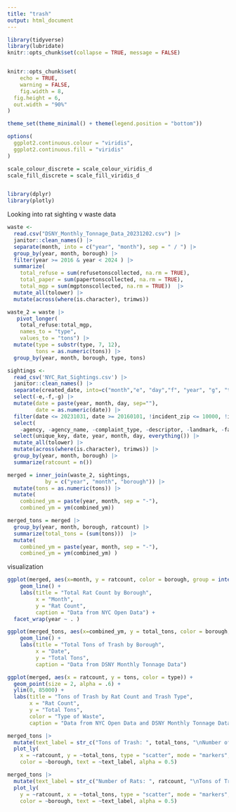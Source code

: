 ```yaml
---
title: "trash"
output: html_document
---
```


```r
library(tidyverse)
library(lubridate)
knitr::opts_chunk$set(collapse = TRUE, message = FALSE)


knitr::opts_chunk$set(
	echo = TRUE,
	warning = FALSE,
	fig.width = 8, 
  fig.height = 6,
  out.width = "90%"
)

theme_set(theme_minimal() + theme(legend.position = "bottom"))

options(
  ggplot2.continuous.colour = "viridis",
  ggplot2.continuous.fill = "viridis"
)

scale_colour_discrete = scale_colour_viridis_d
scale_fill_discrete = scale_fill_viridis_d


library(dplyr)
library(plotly)
```
Looking into rat sighting v waste data

```r
waste <-
  read.csv("DSNY_Monthly_Tonnage_Data_20231202.csv") |> 
  janitor::clean_names() |> 
  separate(month, into = c("year", "month"), sep = " / ") |>
  group_by(year, month, borough) |>
  filter(year >= 2016 & year < 2024 ) |>
  summarize(
    total_refuse = sum(refusetonscollected, na.rm = TRUE),
    total_paper = sum(papertonscollected, na.rm = TRUE),
    total_mgp = sum(mgptonscollected, na.rm = TRUE))  |> 
  mutate_all(tolower) |> 
  mutate(across(where(is.character), trimws)) 
```

```r
waste_2 = waste |> 
   pivot_longer(
    total_refuse:total_mgp, 
    names_to = "type",
    values_to = "tons") |> 
  mutate(type = substr(type, 7, 12),
         tons = as.numeric(tons)) |> 
  group_by(year, month, borough, type, tons) 

```


```r
sightings <-
  read_csv('NYC_Rat_Sightings.csv') |> 
  janitor::clean_names() |> 
  separate(created_date, into=c("month","e", "day","f", "year", "g", "time"), sep=c(2,3,5,6,10,11)) |> 
  select(-e,-f,-g) |> 
  mutate(date = paste(year, month, day, sep=""), 
         date = as.numeric(date)) |>  
  filter(date <= 20231031, date >= 20160101, !incident_zip <= 10000, !incident_zip >11697, !borough %in% c("Unspecified", NA)) |> 
  select(
    -agency, -agency_name, -complaint_type, -descriptor, -landmark, -facility_type, -park_facility_name, -vehicle_type, -taxi_company_borough, -taxi_pick_up_location, -bridge_highway_name, -road_ramp, -bridge_highway_segment, -bridge_highway_direction) |>
  select(unique_key, date, year, month, day, everything()) |> 
  mutate_all(tolower) |>
  mutate(across(where(is.character), trimws)) |> 
  group_by(year, month, borough) |> 
  summarize(ratcount = n()) 
```



```r
merged = inner_join(waste_2, sightings, 
            by = c("year", "month", "borough")) |> 
  mutate(tons = as.numeric(tons)) |> 
  mutate(
    combined_ym = paste(year, month, sep = "-"),
    combined_ym = ym(combined_ym)) 

merged_tons = merged |> 
  group_by(year, month, borough, ratcount) |> 
  summarize(total_tons = (sum(tons)))  |> 
  mutate(
    combined_ym = paste(year, month, sep = "-"),
    combined_ym = ym(combined_ym) )
```



visualization
```r
ggplot(merged, aes(x=month, y = ratcount, color = borough, group = interaction(year, borough))) + 
    geom_line() + 
    labs(title = "Total Rat Count by Borough",
         x = "Month",
         y = "Rat Count",
         caption = "Data from NYC Open Data") +
  facet_wrap(year ~ . ) 

```




```r
ggplot(merged_tons, aes(x=combined_ym, y = total_tons, color = borough, group = interaction(year, borough))) + 
    geom_line() + 
    labs(title = "Total Tons of Trash by Borough",
         x = "Date",
         y = "Total Tons",
         caption = "Data from DSNY Monthly Tonnage Data") 
```



```r
ggplot(merged, aes(x = ratcount, y = tons, color = type)) +
  geom_point(size = 2, alpha = .6) +
  ylim(0, 85000) + 
  labs(title = "Tons of Trash by Rat Count and Trash Type",
       x = "Rat Count", 
       y = "Total Tons",
       color = "Type of Waste",
       caption = "Data from NYC Open Data and DSNY Monthly Tonnage Data")  
```



```r
merged_tons |>
  mutate(text_label = str_c("Tons of Trash: ", total_tons, "\nNumber of Rats: ", ratcount)) |> 
  plot_ly(
    x = ~ratcount, y = ~total_tons, type = "scatter", mode = "markers",
    color = ~borough, text = ~text_label, alpha = 0.5)
```

```r
merged_tons |>
  mutate(text_label = str_c("Number of Rats: ", ratcount, "\nTons of Trash: ", total_tons)) |> 
  plot_ly(
    y = ~ratcount, x = ~total_tons, type = "scatter", mode = "markers",
    color = ~borough, text = ~text_label, alpha = 0.5)
```


